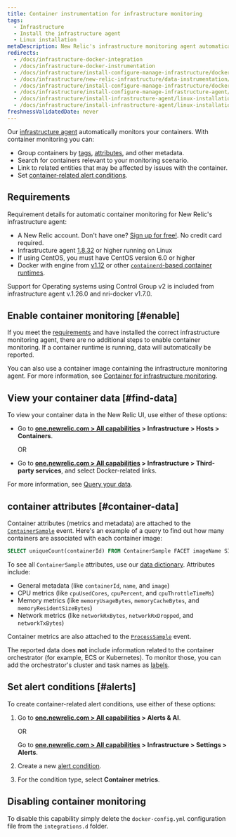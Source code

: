 ```yaml
---
title: Container instrumentation for infrastructure monitoring
tags:
  - Infrastructure
  - Install the infrastructure agent
  - Linux installation
metaDescription: New Relic's infrastructure monitoring agent automatically instruments container runtimes to collect container metrics and metadata.
redirects:
  - /docs/infrastructure-docker-integration
  - /docs/infrastructure-docker-instrumentation
  - /docs/infrastructure/install-configure-manage-infrastructure/docker-installation/docker-container-monitoring-infrastructure
  - /docs/infrastructure/new-relic-infrastructure/data-instrumentation/docker-instrumentation-infrastructure
  - /docs/infrastructure/install-configure-manage-infrastructure/docker-installation/docker-instrumentation-infrastructure
  - /docs/infrastructure/install-configure-manage-infrastructure-agent/linux-installation/docker-instrumentation-infrastructure
  - /docs/infrastructure/install-infrastructure-agent/linux-installation/docker-instrumentation-infrastructure-monitoring
  - /docs/infrastructure/install-infrastructure-agent/linux-installation/docker-instrumentation-infrastructure
freshnessValidatedDate: never
---
```


Our [infrastructure agent](/docs/welcome-new-relic-infrastructure) automatically monitors your containers. With container monitoring you can:

* Group containers by [tags](/docs/new-relic-one/use-new-relic-one/core-concepts/tagging-use-tags-organize-group-what-you-monitor), [attributes](#container-data), and other metadata.
* Search for containers relevant to your monitoring scenario.
* Link to related entities that may be affected by issues with the container.
* Set [container-related alert conditions](#alerts).

## Requirements

Requirement details for automatic container monitoring for New Relic's infrastructure agent:

* A New Relic account. Don't have one? [Sign up for free!](https://newrelic.com/signup). No credit card required.
* Infrastructure agent [1.8.32](/docs/release-notes/infrastructure-release-notes/infrastructure-agent-release-notes/new-relic-infrastructure-agent-1832) or higher running on Linux
* If using CentOS, you must have CentOS version 6.0 or higher
* Docker with engine from [v1.12](https://docs.docker.com/engine/release-notes/prior-releases/#1120-2016-07-28) or other [`containerd`-based container runtimes](https://kubernetes.io/docs/setup/production-environment/container-runtimes). 

<Callout variant="important">
Support for Operating systems using Control Group v2 is included from infrastructure agent v.1.26.0 and nri-docker v1.7.0.
</Callout>

## Enable container monitoring [#enable]

If you meet the [requirements](#requirements) and have installed the correct infrastructure monitoring agent, there are no additional steps to enable container monitoring. If a container runtime is running, data will automatically be reported.

You can also use a container image containing the infrastructure monitoring agent. For more information, see [Container for infrastructure monitoring](/docs/infrastructure/install-infrastructure-agent/linux-installation/container-infrastructure-monitoring).

<InstallFeedback />

## View your container data [#find-data]

To view your container data in the New Relic UI, use either of these options:

* Go to <DoNotTranslate>**[one.newrelic.com > All capabilities](https://one.newrelic.com/all-capabilities) > Infrastructure > Hosts > Containers**</DoNotTranslate>.

  OR
* Go to <DoNotTranslate>**[one.newrelic.com > All capabilities](https://one.newrelic.com/all-capabilities) > Infrastructure > Third-party services**</DoNotTranslate>, and select Docker-related links.

For more information, see [Query your data](/docs/using-new-relic/data/understand-data/query-new-relic-data).

## container attributes [#container-data]

Container attributes (metrics and metadata) are attached to the [`ContainerSample`](/attribute-dictionary/?event=ContainerSample) event. Here's an example of a query to find out how many containers are associated with each container image:

```sql
SELECT uniqueCount(containerId) FROM ContainerSample FACET imageName SINCE 1 HOUR AGO TIMESERIES
```

To see all `ContainerSample` attributes, use our [data dictionary](/attribute-dictionary/?event=ContainerSample). Attributes include:

* General metadata (like `containerId`, `name`, and `image`)
* CPU metrics (like `cpuUsedCores`, `cpuPercent`, and `cpuThrottleTimeMs`)
* Memory metrics (like `memoryUsageBytes`, `memoryCacheBytes`, and `memoryResidentSizeBytes`)
* Network metrics (like `networkRxBytes`, `networkRxDropped`, and `networkTxBytes`)

Container metrics are also attached to the [`ProcessSample`](/attribute-dictionary/?event=ProcessSample) event.

The reported data does **not** include information related to the container orchestrator (for example, ECS or Kubernetes). To monitor those, you can add the orchestrator's cluster and task names as [labels](https://docs.docker.com/ee/ucp/admin/configure/add-labels-to-cluster-nodes/).

## Set alert conditions [#alerts]

To create container-related alert conditions, use either of these options:

1. Go to <DoNotTranslate>**[one.newrelic.com > All capabilities](https://one.newrelic.com/all-capabilities) > Alerts & AI**</DoNotTranslate>.

   OR

   Go to <DoNotTranslate>**[one.newrelic.com > All capabilities](https://one.newrelic.com/all-capabilities) > Infrastructure > Settings > Alerts**</DoNotTranslate>.
2. Create a new [alert condition](/docs/alerts/new-relic-alerts/defining-conditions/create-alert-conditions).
3. For the condition type, select <DoNotTranslate>**Container metrics**</DoNotTranslate>.

## Disabling container monitoring
To disable this capability simply delete the `docker-config.yml` configuration file from the `integrations.d` folder. 

